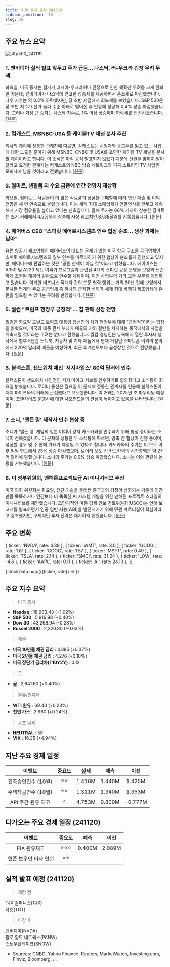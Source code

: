 ```yaml
---
title: 미국 증시 요약 241119
sidebar_position: -13
slug: 19
---
```


## 주요 뉴스 요약

![s&p500_241119](/map/241119.png)

### 1. **엔비디아 실적 발표 앞두고 주가 급등... 나스닥, 러-우크라 긴장 우려 무색**

화요일, 미국 증시는 월가가 러시아-우크라이나 전쟁으로 인한 핵확산 우려를 크게 완화한 가운데, 엔비디아가 나스닥에 견고한 상승세를 제공하면서 혼조세로 마감했습니다. 다우 지수는 약 0.3% 하락했지만, 장 초반 저점에서 회복세를 보였습니다. S&P 500은 장 초반 지수가 선거 돌파 수준 아래로 떨어진 후 반등에 성공해 0.4% 상승 마감했습니다. 그러나 가장 큰 승자는 나스닥 지수로, 1% 이상 상승하며 하락세를 반전시켰습니다. [[원문]](https://finance.yahoo.com/news/live/stock-market-today-nasdaq-jumps-as-nvidia-surges-before-earnings-wall-street-shrugs-off-russia-ukraine-tensions-210121547.html)

### 2. **컴캐스트, MSNBC·USA 등 케이블TV 채널 분사 추진**

회사의 계획에 정통한 관계자에 따르면, 컴캐스트는 시청자와 광고주를 잃고 있는 사업에 대한 노출을 줄이기 위해 MSNBC, CNBC 및 USA를 포함한 케이블 TV 채널을 분사할 계획이라고 합니다. 이 소식은 아직 공식 발표되지 않았기 때문에 신원을 밝히지 말아달라고 요청한 관계자는 컴캐스트의 NBC 방송 네트워크와 피콕 스트리밍 TV 사업은 모회사에 남을 것이라고 전했습니다. [[원문]](https://finance.yahoo.com/news/comcast-spin-off-cable-tv-000317424.html)

### 3. **월마트, 생필품 외 수요 급증에 연간 전망치 재상향**

화요일, 월마트는 사람들이 더 많은 식료품과 상품을 구매함에 따라 연간 매출 및 이익 전망을 세 번 연속으로 올렸습니다. 이는 세계 최대 소매업체가 연말연시를 앞두고 계속해서 시장 점유율을 높이고 있다는 신호입니다. 올해 주가는 60% 가까이 상승한 월마트는 초기 거래에서 4.5%까지 상승해 사상 최고치인 87.88달러를 기록했습니다. [[원문]](https://www.reuters.com/business/retail-consumer/walmart-raises-annual-forecasts-betting-strong-holiday-shopping-2024-11-19/)

### 4. **에어버스 CEO "스피릿 에어로시스템즈 인수 협상 순조... 생산 과제는 남아"**

유럽 항공기 제조업체인 에어버스의 대표는 문제가 있는 미국 항공 구조물 공급업체인 스피릿 에어로시스템즈의 일부 인수를 마무리하기 위한 협상이 순조롭게 진행되고 있지만, 에어버스에 편입하는 것은 "공원 산책이 아닐 것"이라고 밝혔습니다. 에어버스는 A350 및 A220 제트 여객기 프로그램과 관련된 4개의 스피릿 공장 운영을 보잉과 느슨하게 조정된 계획의 일환으로 인수할 계획이며, 이전 사업부의 거의 모든 부분을 매입하고 있습니다. 이러한 비즈니스 적대자 간의 드문 협력 행위는 거의 20년 전에 보잉에서 분사한 업계의 주요 공급업체 중 하나의 급격한 쇠퇴가 세계 최대 비행기 제조업체에 혼란을 일으킬 수 있다는 우려를 반영합니다. [[원문]](https://www.reuters.com/business/aerospace-defense/airbus-ceo-says-spirit-aero-talks-going-well-industrial-challenges-lie-ahead-2024-11-19/)

### 5. **퀄컴 "트럼프 행정부 긍정적"... 칩 판매 성장 전망**

퀄컴은 화요일 도널드 트럼프 대통령 당선인의 차기 행정부에 대해 "긍정적"이라는 입장을 밝혔으며, 미국의 대중 관세 부과가 매출의 거의 절반을 차지하는 중국에서의 사업을 위축시킬 것이라는 우려는 없다고 전했습니다. 퀄컴 경영진은 뉴욕에서 열린 투자자 행사에서 향후 5년간 노트북, 자동차 및 기타 제품에서 현재 거점인 스마트폰 이외의 분야에서 220억 달러의 매출을 예상하며, 최근 회계연도보다 급성장할 것으로 전망했습니다. [[원문]](https://www.reuters.com/technology/qualcomm-expects-12-bln-revenue-autos-pc-chips-five-years-2024-11-19/)

### 6. **블랙스톤, 샌드위치 체인 '저지마일스' 80억 달러에 인수**

블랙스톤이 샌드위치 체인점인 저지 마이크 서브를 인수하기로 합의했다고 소식통이 화요일 밝혔습니다. 로이터 통신은 월요일 이 문제에 정통한 관계자를 인용해 블랙스톤이 저지 마이크와의 거래에 근접했다고 보도했습니다. 이 거래는 2025년 초 마무리될 예정이며, 프랜차이즈 운영사에 대한 사모펀드들의 관심이 높아지고 있음을 나타냅니다. [[원문]](https://www.reuters.com/markets/deals/blackstone-nears-deal-jersey-mikes-subs-source-says-2024-11-19/)

### 7. **소니, '엘든 링' 제작사 인수 협상 중**

소니가 '엘든 링' 게임의 일본 미디어 강자 카도카와를 인수하기 위해 협상 중이라는 소식이 전해졌습니다. 이 문제에 정통한 두 소식통에 따르면, 양측 간 협상이 진행 중이며, 성공할 경우 몇 주 안에 거래가 체결될 수 있다고 합니다. 카도카와의 주가는 이 보도 이후 일일 한도에서 23% 상승 마감했으며, 로이터 보도 전 카도카와의 시가총액은 약 27억 달러에 달했습니다. 소니의 주가는 0.6% 상승 마감했습니다. 소니는 이와 관련해 논평을 거부했습니다. [[원문]](https://www.reuters.com/markets/deals/sony-talks-buy-media-powerhouse-behind-elden-ring-sources-say-2024-11-19/)

### 8. **미 정부위원회, 맨해튼프로젝트급 AI 이니셔티브 추진**

미국 의회 위원회는 화요일, 첨단 기술을 둘러싼 중국과의 경쟁이 심화되는 가운데 인간만큼 똑똑하거나 인간보다 더 똑똑한 AI 시스템 개발을 위한 맨해튼 프로젝트 스타일의 이니셔티브를 제안했습니다. 초당파적인 미중 경제 안보 검토위원회(USCC)는 연례 보고서를 발표하면서 인공 일반 지능(AGI)을 발전시키기 위해 민관 파트너십이 핵심이라고 강조했지만, 구체적인 투자 전략은 제시하지 않았습니다. [[원문]](https://www.reuters.com/technology/artificial-intelligence/us-government-commission-pushes-manhattan-project-style-ai-initiative-2024-11-19/)

## 주요 변화

  { ticker: 'NVDA', rate: 4.89 },
  { ticker: 'WMT', rate: 3.0 },
  { ticker: 'GOOGL', rate: 1.61 },
  { ticker: 'GOOG', rate: 1.57 },
  { ticker: 'MSFT', rate: 0.49 },
  { ticker: 'TSLA', rate: 2.14 },
  { ticker: 'SMCI', rate: 31.24 },
  { ticker: 'LOW', rate: -4.6 },
  { ticker: 'AAPL', rate: 0.11 },
  { ticker: 'AI', rate: 24.19 },
];

{stockData.map(({ticker, rate}) => <StockCardMini key={ticker} ticker={ticker} rate={rate}></StockCardMini>)}

## 주요 지수 요약

> 미국 증시

- **Nasdaq** : 18,983.43 (+1.02%)
- **S&P 500** : 5,916.98 (+0.40%)
- **Dow 30** : 43,268.94 (-0.28%)
- **Russel 2000** : 2,320.80 (+0.63%)

> 채권

- **미국 10년물 채권 금리** : 4.395 (+0.37%)
- **미국 2년물 채권 금리** : 4.276 (+0.10%)
- **미국 장단기 금리차(T10Y2Y)** : 0.12

> 금

- **금** : 2,641.60 (+0.40%)

> 원유/원자재

- **WTI 원유** : 69.40 (+0.23%)
- **천연 가스** : 2.960 (+0.24%)

> 공포 탐욕

- **NEUTRAL** : 50
- **VIX** : 16.35 (+4.94%)

## 지난 주요 경제 일정

|       이벤트        | 중요도 |  실제  |  예측  |  이전   |
| :-----------------: | :----: | :----: | :----: | :-----: |
| 건축승인건수 (10월) |  ⭐⭐  | 1.416M | 1.440M | 1.425M  |
| 주택착공건수 (10월) |  ⭐⭐  | 1.311M | 1.340M | 1.353M  |
| API 주간 원유 재고  |   ⭐   | 4.753M | 0.800M | -0.777M |

## 다가오는 주요 경제 일정 (241120)

|        이벤트         | 중요도 |  예측  |  이전  |
| :-------------------: | :----: | :----: | :----: |
|     EIA 원유재고      | ⭐⭐⭐ | 0.400M | 2.089M |
| 연준 보우먼 이사 연설 |  ⭐⭐  |        |        |

## 실적 발표 예정 (241120)

> 개장 전

TJX 컴퍼니스(TJX)  
타겟(TGT)

> 마감 후

엔비디아(NVDA)  
팔로 알토 네트웍스(PANW)  
스노우플레이크(SNOW)

- Sources: CNBC, Yahoo Finance, Reuters, MarketWatch, Investing.com, Finviz, Bloomberg, ...
